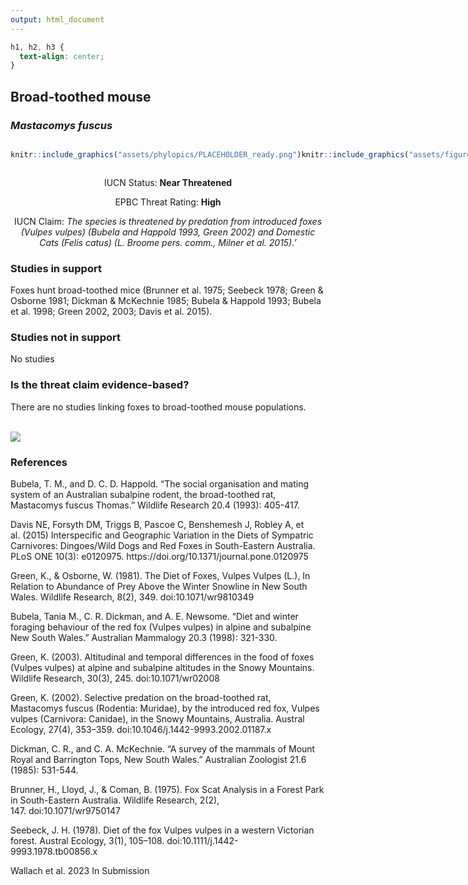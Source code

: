 ```yaml
---
output: html_document
---
```

```css
h1, h2, h3 {
  text-align: center;
}
```

## **Broad-toothed mouse**
### *Mastacomys fuscus*

:::: {style="display: flex;"}

::: {}
  ```r
  knitr::include_graphics("assets/phylopics/PLACEHOLDER_ready.png")
  ```
:::

::: {}

:::

::: {}
  ```r
  knitr::include_graphics("assets/figures/Map_Fox_Mastacomys fuscus.png")
  ```
:::

::::
<center>
IUCN Status: **Near Threatened**

EPBC Threat Rating: **High**

IUCN Claim: *The species is threatened by predation from introduced foxes (Vulpes vulpes) (Bubela and Happold 1993, Green 2002) and Domestic Cats (Felis catus) (L. Broome pers. comm., Milner et al. 2015).'*

</center>

### Studies in support

Foxes hunt broad-toothed mice (Brunner et al. 1975; Seebeck 1978; Green & Osborne 1981; Dickman & McKechnie 1985; Bubela & Happold 1993; Bubela et al. 1998; Green 2002, 2003; Davis et al. 2015).

### Studies not in support

No studies

### Is the threat claim evidence-based?

There are no studies linking foxes to broad-toothed mouse populations.
<br>
<br>

![](assets/figures/Main_Evidence_Fox_Mastacomys fuscus.png)

### References

Bubela, T. M., and D. C. D. Happold. "The social organisation and mating system of an Australian subalpine rodent, the broad-toothed rat, Mastacomys fuscus Thomas." Wildlife Research 20.4 (1993): 405-417.

Davis NE, Forsyth DM, Triggs B, Pascoe C, Benshemesh J, Robley A, et al. (2015) Interspecific and Geographic Variation in the Diets of Sympatric Carnivores: Dingoes/Wild Dogs and Red Foxes in South-Eastern Australia. PLoS ONE 10(3): e0120975. https://doi.org/10.1371/journal.pone.0120975

Green, K., & Osborne, W. (1981). The Diet of Foxes, Vulpes Vulpes (L.), In Relation to Abundance of Prey Above the Winter Snowline in New South Wales. Wildlife Research, 8(2), 349. doi:10.1071/wr9810349 

Bubela, Tania M., C. R. Dickman, and A. E. Newsome. "Diet and winter foraging behaviour of the red fox (Vulpes vulpes) in alpine and subalpine New South Wales." Australian Mammalogy 20.3 (1998): 321-330.

Green, K. (2003). Altitudinal and temporal differences in the food of foxes (Vulpes vulpes) at alpine and subalpine altitudes in the Snowy Mountains. Wildlife Research, 30(3), 245. doi:10.1071/wr02008 

Green, K. (2002). Selective predation on the broad-toothed rat, Mastacomys fuscus (Rodentia: Muridae), by the introduced red fox, Vulpes vulpes (Carnivora: Canidae), in the Snowy Mountains, Australia. Austral Ecology, 27(4), 353–359. doi:10.1046/j.1442-9993.2002.01187.x 

Dickman, C. R., and C. A. McKechnie. "A survey of the mammals of Mount Royal and Barrington Tops, New South Wales." Australian Zoologist 21.6 (1985): 531-544.

Brunner, H., Lloyd, J., & Coman, B. (1975). Fox Scat Analysis in a Forest Park in South-Eastern Australia. Wildlife Research, 2(2), 147. doi:10.1071/wr9750147

Seebeck, J. H. (1978). Diet of the fox Vulpes vulpes in a western Victorian forest. Austral Ecology, 3(1), 105–108. doi:10.1111/j.1442-9993.1978.tb00856.x 

Wallach et al. 2023 In Submission

